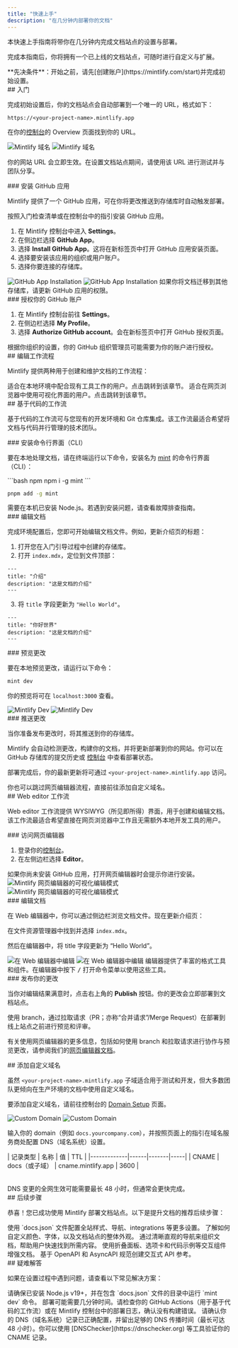 ```yaml
---
title: "快速上手"
description: "在几分钟内部署你的文档"
---
```


本快速上手指南将带你在几分钟内完成文档站点的设置与部署。

完成本指南后，你将拥有一个已上线的文档站点，可随时进行自定义与扩展。

<Info>
  **先决条件**：开始之前，请先[创建账户](https://mintlify.com/start)并完成初始设置。
</Info>

<div id="getting-started">
  ## 入门
</div>

完成初始设置后，你的文档站点会自动部署到一个唯一的 URL，格式如下：

```
https://<your-project-name>.mintlify.app
```

在你的[控制台](https://dashboard.mintlify.com/)的 Overview 页面找到你的 URL。

<Frame>
  <img src="/images/quickstart/mintlify-domain-light.png" alt="Mintlify 域名" className="block dark:hidden" />

  <img src="/images/quickstart/mintlify-domain-dark.png" alt="Mintlify 域名" className="hidden dark:block" />
</Frame>

你的网站 URL 会立即生效。在设置文档站点期间，请使用该 URL 进行测试并与团队分享。

<div id="install-the-github-app">
  ### 安装 GitHub 应用
</div>

Mintlify 提供了一个 GitHub 应用，可在你将更改推送到存储库时自动触发部署。

按照入门检查清单或在控制台中的指引安装 GitHub 应用。

1. 在 Mintlify 控制台中进入 **Settings**。
2. 在侧边栏选择 **GitHub App**。
3. 选择 **Install GitHub App**。这将在新标签页中打开 GitHub 应用安装页面。
4. 选择要安装该应用的组织或用户账户。
5. 选择你要连接的存储库。

<Frame>
  <img src="/images/quickstart/github-app-installation-light.png" alt="GitHub App Installation" className="block dark:hidden" />

  <img src="/images/quickstart/github-app-installation-dark.png" alt="GitHub App Installation" className="hidden dark:block" />
</Frame>

<Info>
  如果你将文档迁移到其他存储库，请更新 GitHub 应用的权限。
</Info>

<div id="authorize-your-github-account">
  ### 授权你的 GitHub 账户
</div>

1. 在 Mintlify 控制台前往 **Settings**。
2. 在侧边栏选择 **My Profile**。
3. 选择 **Authorize GitHub account**。会在新标签页中打开 GitHub 授权页面。

<Info>
  根据你组织的设置，你的 GitHub 组织管理员可能需要为你的账户进行授权。
</Info>

<div id="editing-workflows">
  ## 编辑工作流程
</div>

Mintlify 提供两种用于创建和维护文档的工作流程：

<Card title="基于代码的工作流程" icon="terminal" horizontal href="#code-based-workflow">
  适合在本地环境中配合现有工具工作的用户。点击跳转到该章节。
</Card>

<Card title="网页编辑器工作流程" icon="mouse-pointer-2" horizontal href="#web-editor-workflow">
  适合在网页浏览器中使用可视化界面的用户。点击跳转到该章节。
</Card>

<div id="code-based-workflow">
  ## 基于代码的工作流
</div>

基于代码的工作流可与您现有的开发环境和 Git 仓库集成。该工作流最适合希望将文档与代码并行管理的技术团队。

<div id="install-the-cli">
  ### 安装命令行界面（CLI）
</div>

要在本地处理文档，请在终端运行以下命令，安装名为 [mint](https://www.npmjs.com/package/mint) 的命令行界面（CLI）：

<CodeGroup>
  ```bash npm
  npm i -g mint
  ```

  ```bash pnpm
  pnpm add -g mint
  ```
</CodeGroup>

<Info>
  需要在本机已安装 Node.js。若遇到安装问题，请查看故障排查指南。
</Info>

<div id="edit-the-documentation">
  ### 编辑文档
</div>

完成环境配置后，您即可开始编辑文档文件。例如，更新介绍页的标题：

1. 打开您在入门引导过程中创建的存储库。
2. 打开 `index.mdx`，定位到文件顶部：

```mdx index.mdx
---
title: "介绍"
description: "这是文档的介绍"
---
```

3. 将 `title` 字段更新为 `"Hello World"`。

```mdx index.mdx {2}
---
title: "你好世界"
description: "这是文档的介绍"
---
```

<div id="preview-the-changes">
  ### 预览更改
</div>

要在本地预览更改，请运行以下命令：

```bash
mint dev
```

你的预览将可在 `localhost:3000` 查看。

<Frame>
  <img src="/images/quickstart/mintlify-dev-light.png" alt="Mintlify Dev" className="block dark:hidden" />

  <img src="/images/quickstart/mintlify-dev-dark.png" alt="Mintlify Dev" className="hidden dark:block" />
</Frame>

<div id="push-the-changes">
  ### 推送更改
</div>

当你准备发布更改时，将其推送到你的存储库。

Mintlify 会自动检测更改，构建你的文档，并将更新部署到你的网站。你可以在 GitHub 存储库的提交历史或 [控制台](https://dashboard.mintlify.com) 中查看部署状态。

部署完成后，你的最新更新将可通过 `<your-project-name>.mintlify.app` 访问。

<Card title="跳转到添加自定义域名" icon="arrow-down" href="#adding-a-custom-domain" horizontal>
  你也可以跳过网页编辑器流程，直接前往添加自定义域名。
</Card>

<div id="web-editor-workflow">
  ## Web editor 工作流
</div>

Web editor 工作流提供 WYSIWYG（所见即所得）界面，用于创建和编辑文档。该工作流最适合希望直接在网页浏览器中工作且无需额外本地开发工具的用户。

<div id="access-the-web-editor">
  ### 访问网页编辑器
</div>

1. 登录你的[控制台](https://dashboard.mintlify.com)。
2. 在左侧边栏选择 **Editor**。

<Info>
  如果你尚未安装 GitHub 应用，打开网页编辑器时会提示你进行安装。
</Info>

<Frame>
  <img alt="Mintlify 网页编辑器的可视化编辑模式" src="/images/quickstart/web-editor-light.png" className="block dark:hidden" />

  <img alt="Mintlify 网页编辑器的可视化编辑模式" src="/images/quickstart/web-editor-dark.png" className="hidden dark:block" />
</Frame>

<div id="edit-the-documentation">
  ### 编辑文档
</div>

在 Web 编辑器中，你可以通过侧边栏浏览文档文件。现在更新介绍页：

在文件资源管理器中找到并选择 `index.mdx`。

然后在编辑器中，将 title 字段更新为 “Hello World”。

<Frame>
  <img alt="在 Web 编辑器中编辑" src="/images/quickstart/web-editor-editing-light.png" className="block dark:hidden" />

  <img alt="在 Web 编辑器中编辑" src="/images/quickstart/web-editor-editing-dark.png" className="hidden dark:block" />
</Frame>

<Tip>
  编辑器提供了丰富的格式工具和组件。在编辑器中按下 <kbd>/</kbd> 打开命令菜单以使用这些工具。
</Tip>

<div id="publish-your-changes">
  ### 发布你的更改
</div>

当你对编辑结果满意时，点击右上角的 **Publish** 按钮。你的更改会立即部署到文档站点。

<Tip>
  使用 branch，通过拉取请求（PR；亦称“合并请求”/Merge Request）在部署到线上站点之前进行预览和评审。
</Tip>

有关使用网页编辑器的更多信息，包括如何使用 branch 和拉取请求进行协作与预览更改，请参阅我们的[网页编辑器文档](/zh/editor)。

<div id="adding-a-custom-domain">
  ## 添加自定义域名
</div>

虽然 `<your-project-name>.mintlify.app` 子域适合用于测试和开发，但大多数团队更倾向在生产环境的文档中使用自定义域名。

要添加自定义域名，请前往控制台的 [Domain Setup](https://dashboard.mintlify.com/settings/deployment/custom-domain) 页面。

<Frame>
  <img src="/images/quickstart/custom-domain-light.png" alt="Custom Domain" className="block dark:hidden" />

  <img src="/images/quickstart/custom-domain-dark.png" alt="Custom Domain" className="hidden dark:block" />
</Frame>

输入你的 domain（例如 `docs.yourcompany.com`），并按照页面上的指引在域名服务商处配置 DNS（域名系统）设置。

<Table>
  | 记录类型 | 名称 | 值 | TTL |
  |-------------|------|-------|-----|
  | CNAME | docs（或子域） | cname.mintlify.app | 3600 |
</Table>

<Info>
  DNS 变更的全网生效可能需要最长 48 小时，但通常会更快完成。
</Info>

<div id="next-steps">
  ## 后续步骤
</div>

恭喜！您已成功使用 Mintlify 部署文档站点。以下是提升文档的推荐后续步骤：

<Card title="配置全局设置" icon="settings" href="zh/organize/settings" horizontal>
  使用 `docs.json` 文件配置全站样式、导航、integrations 等更多设置。
</Card>

<Card title="自定义主题" icon="paintbrush" href="zh/customize/themes" horizontal>
  了解如何自定义颜色、字体，以及文档站点的整体外观。
</Card>

<Card title="组织导航" icon="map" href="zh/organize/navigation" horizontal>
  通过清晰直观的导航来组织文档，帮助用户快速找到所需内容。
</Card>

<Card title="添加交互组件" icon="puzzle" href="/zh/components/accordions" horizontal>
  使用折叠面板、选项卡和代码示例等交互组件增强文档。
</Card>

<Card title="设置 API 参考" icon="code" href="/zh/api-playground/overview" horizontal>
  基于 OpenAPI 和 AsyncAPI 规范创建交互式 API 参考。
</Card>

<div id="troubleshooting">
  ## 疑难解答
</div>

如果在设置过程中遇到问题，请查看以下常见解决方案：

<AccordionGroup>
  <Accordion title="本地预览无法运行">
    请确保已安装 Node.js v19+，并在包含 `docs.json` 文件的目录中运行 `mint dev` 命令。
  </Accordion>

  <Accordion title="更改未在在线站点生效">
    部署可能需要几分钟时间。请检查你的 GitHub Actions（用于基于代码的工作流）或在 Mintlify 控制台中的部署日志，确认没有构建错误。
  </Accordion>

  <Accordion title="自定义域名无法连接">
    请确认你的 DNS（域名系统）记录已正确配置，并留出足够的 DNS 传播时间（最长可达 48 小时）。你可以使用 [DNSChecker](https://dnschecker.org) 等工具验证你的 CNAME 记录。
  </Accordion>
</AccordionGroup>